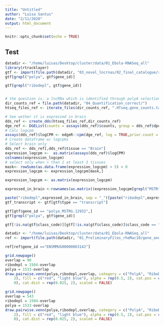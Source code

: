 ```yaml
---
title: "Untitled"
author: "Luisa Santus"
date: "2/11/2020"
output: html_document
---
```


```r
knitr::opts_chunk$set(echo = TRUE)
```

## Test 

```r
datadir <- "/home/luisas/Desktop/cluster/data/01_Ebola-RNASeq_all"
library(rtracklayer)
gtf <- import(file.path(datadir, "03_novel_lncrnas/02_final_catalogue/rheMac10_EBOV-Kikivit_and_novelcatalogue_with_names.gtf"))                        
gtf[grepl("polya", gtf$gene_id)]

gtf[grepl("ribodepl", gtf$gene_id)]


# the question is, a lncRNa which is identified through polyA selection only and is brain specific , is it expressed in ribodepleted samples ? 
dir_counts_ref = file.path(datadir, "04_Quantification_correct/")
htseq_files_ref <- iterate_files(dir_counts_ref, ".HTseq.gene_counts.tab")

# See wether it is expressed in brain 
dds_ref <- create_dds(htseq_files_ref,dir_counts_ref)
dge_ref <- DGEList(counts = assays(dds_ref)$counts, group = dds_ref$dpo, genes = rownames(dds_ref), samples = colData(dds_ref))
# Calc logcpm 
assays(dds_ref)$logCPM <- edgeR::cpm(dge_ref, log = TRUE,prior.count = 0.5)
# Create dataframe w/ logcpms
# Select brain only 
dds_ref <- dds_ref[,dds_ref$tissue == "Brain"]
expression_logcpm <-  as.matrix(assays(dds_ref)$logCPM)
colnames(expression_logcpm)
# select only when > than 1 at least 3 tissues
mask<- rowSums(as.data.frame(expression_logcpm) > 5) > 0
expression_logcpm <- expression_logcpm[mask,]

expression_logcpm <- as.matrix(expression_logcpm)

expressed_in_brain <-rownames(as.matrix((expression_logcpm[grepl("MSTR", rownames(expression_logcpm)),])))

paste("ribodepl",expressed_in_brain, sep = "_")[paste("ribodepl",expressed_in_brain, sep = "_") %in% gtf$gene_id]
gtf_transcript <- gtf[gtf$type == "transcript"]

gtf[gtf$gene_id == "polya_MSTRG.12932",]
gtf[grepl("polya", gtf$gene_id)]

gtf[!is.na(gtf$class_code)][gtf[!is.na(gtf$class_code)]$class_code == "x",]

datadir <- "/home/luisas/Desktop/cluster/data/01_Ebola-RNASeq_all"
ref <- import(file.path(datadir, "01_PreliminaryFiles_rheMac10/gene_annotations/rheMac10_EBOV-Kikwit.gtf"))

ref[ref$gene_id =="ENSMMUG00000063142"]

```


```r
grid.newpage()
overlap = 98
ribodepl = 1504-overlap
polya = 1533-overlap
draw.pairwise.venn(polya,ribodepl,overlap, category = c("PolyA", "RiboDepleted"), lty = rep("blank", 
    2), fill = c("red", "light blue"), alpha = rep(0.5, 2), cat.pos = c(0, 
    0), cat.dist = rep(0.025, 2), scaled = FALSE)

grid.newpage()
overlap = 543
ribodepl = 1504-overlap
polya = 1533-overlap
draw.pairwise.venn(polya,ribodepl,overlap, category = c("PolyA", "RiboDepleted"), lty = rep("blank", 
    2), fill = c("red", "light blue"), alpha = rep(0.5, 2), cat.pos = c(0, 
    0), cat.dist = rep(0.025, 2), scaled = FALSE)
```


